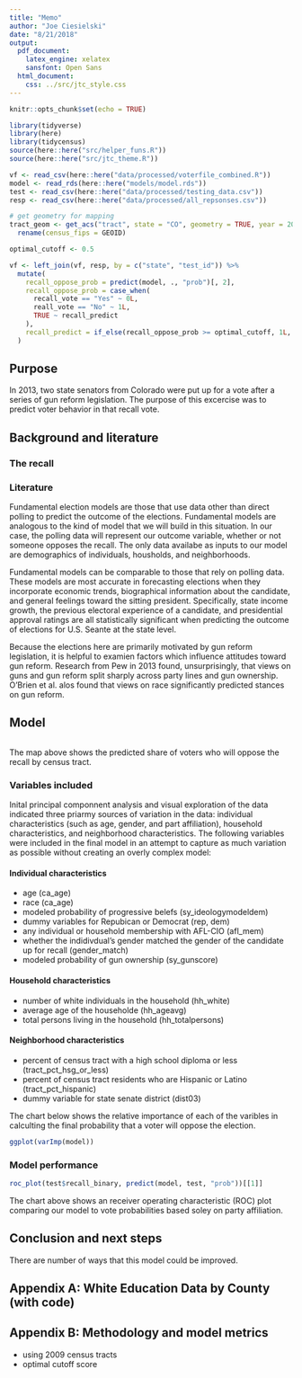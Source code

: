 ```yaml
---
title: "Memo"
author: "Joe Ciesielski"
date: "8/21/2018"
output:
  pdf_document: 
    latex_engine: xelatex
    sansfont: Open Sans
  html_document: 
    css: ../src/jtc_style.css
---
```


```r
knitr::opts_chunk$set(echo = TRUE)

library(tidyverse)
library(here)
library(tidycensus)
source(here::here("src/helper_funs.R"))
source(here::here("src/jtc_theme.R"))

vf <- read_csv(here::here("data/processed/voterfile_combined.R"))
model <- read_rds(here::here("models/model.rds"))
test <- read_csv(here::here("data/processed/testing_data.csv"))
resp <- read_csv(here::here("data/processed/all_repsonses.csv"))

# get geometry for mapping
tract_geom <- get_acs("tract", state = "CO", geometry = TRUE, year = 2009) %>% 
  rename(census_fips = GEOID)

optimal_cutoff <- 0.5

vf <- left_join(vf, resp, by = c("state", "test_id")) %>% 
  mutate(
    recall_oppose_prob = predict(model, ., "prob")[, 2],
    recall_oppose_prob = case_when(
      recall_vote == "Yes" ~ 0L,
      reall_vote == "No" ~ 1L,
      TRUE ~ recall_predict
    ),
    recall_predict = if_else(recall_oppose_prob >= optimal_cutoff, 1L, 0L)
  )

```

## Purpose

In 2013, two state senators from Colorado were put up for a vote after a series of gun reform legislation. The purpose of this excercise was to predict voter behavior in that recall vote. 

## Background and literature



### The recall

### Literature

Fundamental election models are those that use data other than direct polling to predict the outcome of the elections. Fundamental models are analogous to the kind of model that we will build in this situation. In our case, the polling data will represent our outcome variable, whether or not someone opposes the recall. The only data availabe as inputs to our model are demographics of individuals, housholds, and neighborhoods. 

Fundamental models can be comparable to those that rely on polling data. These models are most accurate in forecasting elections when they incorporate economic trends, biographical information about the candidate, and general feelings toward the sitting president. Specifically, state income growth, the previous electoral experience of a candidate, and presidential approval ratings are all statistically significant when predicting the outcome of elections for U.S. Seante at the state level. 

Because the elections here are primarily motivated by gun reform legislation, it  is helpful to examien factors which influence attitudes toward gun reform. Research from Pew in 2013 found, unsurprisingly, that views on guns and gun reform split sharply across party lines and gun ownership. O'Brien et al. alos found that views on race significantly predicted stances on gun reform. 

## Model

```r



```

The map above shows the predicted share of voters who will oppose the recall by census tract. 

### Variables included

Inital principal componnent analysis and visual exploration of the data indicated three priarmy sources of variation in the data: individual characteristics (such as age, gender, and part affiliation), household characteristics, and neighborhood characteristics. The following variables were included in the final model in an attempt to capture as much variation as possible without creating an overly complex model:

#### Individual characteristics

- age (ca_age)
- race (ca_age)
- modeled probability of progressive belefs (sy_ideologymodeldem) 
- dummy variables for Repubican or Democrat (rep, dem)
- any individual or household membership with AFL-CIO (afl_mem)
- whether the indidivdual's gender matched the gender of the candidate up for recall (gender_match)
- modeled probability of gun ownership (sy_gunscore)

#### Household characteristics

- number of white individuals in the household (hh_white)
- average age of the householde (hh_ageavg) 
- total persons living in the household (hh_totalpersons)

#### Neighborhood characteristics

- percent of census tract with a high school diploma or less (tract_pct_hsg_or_less)
- percent of census tract residents who are Hispanic or Latino (tract_pct_hispanic)
- dummy variable for state senate district (dist03)

The chart below shows the relative importance of each of the varibles in calculting the final probability that a voter will oppose the election.

```r
ggplot(varImp(model))
```


### Model performance

```r
roc_plot(test$recall_binary, predict(model, test, "prob"))[[1]]
```

The chart above shows an receiver operating characteristic (ROC) plot comparing our model to vote probabilities based soley on party affiliation. 


## Conclusion and next steps

There are number of ways that this model could be improved. 

## Appendix A: White Education Data by County (with code)

## Appendix B: Methodology and model metrics

- using 2009 census tracts
- optimal cutoff score